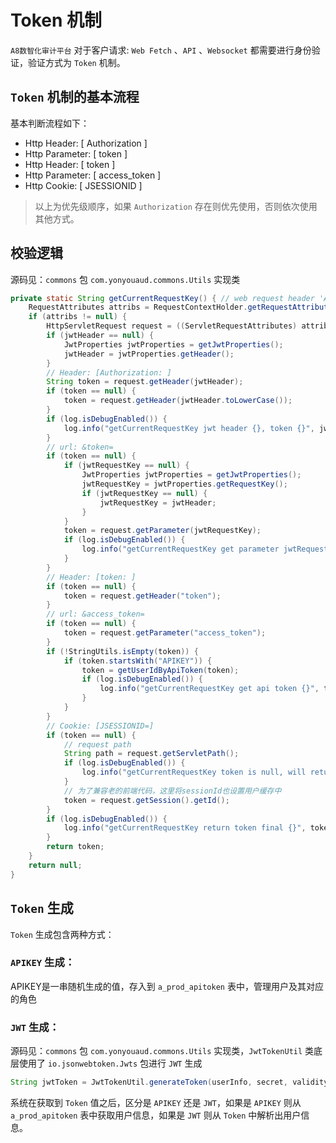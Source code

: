 # Token 机制

`A8数智化审计平台` 对于客户请求: `Web Fetch` 、`API` 、`Websocket` 都需要进行身份验证，验证方式为 `Token` 机制。

## `Token` 机制的基本流程

基本判断流程如下：

- Http Header: [ Authorization ]
- Http Parameter: [ token ]
- Http Header: [ token ]
- Http Parameter: [ access_token ]
- Http Cookie: [ JSESSIONID ]

> 以上为优先级顺序，如果 `Authorization` 存在则优先使用，否则依次使用其他方式。


## 校验逻辑

源码见：`commons` 包 `com.yonyouaud.commons.Utils` 实现类

```java
private static String getCurrentRequestKey() { // web request header 'Authorization'
    RequestAttributes attribs = RequestContextHolder.getRequestAttributes();
    if (attribs != null) {
        HttpServletRequest request = ((ServletRequestAttributes) attribs).getRequest();
        if (jwtHeader == null) {
            JwtProperties jwtProperties = getJwtProperties();
            jwtHeader = jwtProperties.getHeader();
        }
        // Header: [Authorization: ]
        String token = request.getHeader(jwtHeader);
        if (token == null) {
            token = request.getHeader(jwtHeader.toLowerCase());
        }
        if (log.isDebugEnabled()) {
            log.info("getCurrentRequestKey jwt header {}, token {}", jwtHeader, token);
        }
        // url: &token=
        if (token == null) {
            if (jwtRequestKey == null) {
                JwtProperties jwtProperties = getJwtProperties();
                jwtRequestKey = jwtProperties.getRequestKey();
                if (jwtRequestKey == null) {
                    jwtRequestKey = jwtHeader;
                }
            }
            token = request.getParameter(jwtRequestKey);
            if (log.isDebugEnabled()) {
                log.info("getCurrentRequestKey get parameter jwtRequestKey {},  token {}", jwtRequestKey, token);
            }
        }
        // Header: [token: ]
        if (token == null) {
            token = request.getHeader("token");
        }
        // url: &access_token=
        if (token == null) {
            token = request.getParameter("access_token");
        }
        if (!StringUtils.isEmpty(token)) {
            if (token.startsWith("APIKEY")) {
                token = getUserIdByApiToken(token);
                if (log.isDebugEnabled()) {
                    log.info("getCurrentRequestKey get api token {}", token);
                }
            }
        }
        // Cookie: [JSESSIONID=]
        if (token == null) {
            // request path
            String path = request.getServletPath();
            if (log.isDebugEnabled()) {
                log.info("getCurrentRequestKey token is null, will return sessionId. path:{}", path);
            }
            // 为了兼容老的前端代码，这里将sessionId也设置用户缓存中
            token = request.getSession().getId();
        }
        if (log.isDebugEnabled()) {
            log.info("getCurrentRequestKey return token final {}", token);
        }
        return token;
    }
    return null;
}
```

## `Token` 生成

`Token` 生成包含两种方式：

### `APIKEY` 生成：
APIKEY是一串随机生成的值，存入到 `a_prod_apitoken` 表中，管理用户及其对应的角色

### `JWT` 生成：

源码见：`commons` 包 `com.yonyouaud.commons.Utils` 实现类，`JwtTokenUtil` 类底层使用了 `io.jsonwebtoken.Jwts` 包进行 `JWT` 生成

```java
String jwtToken = JwtTokenUtil.generateToken(userInfo, secret, validity);
```

系统在获取到 `Token` 值之后，区分是 `APIKEY` 还是 `JWT`，如果是 `APIKEY` 则从 `a_prod_apitoken` 表中获取用户信息，如果是 `JWT` 则从 `Token` 中解析出用户信息。